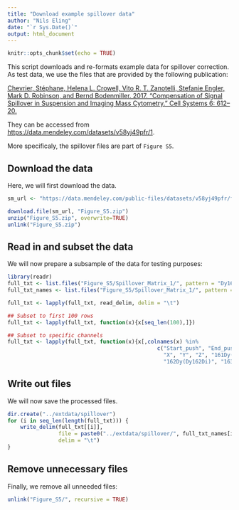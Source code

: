 ```yaml
---
title: "Download example spillover data"
author: "Nils Eling"
date: "`r Sys.Date()`"
output: html_document
---
```


```r
knitr::opts_chunk$set(echo = TRUE)
```

This script downloads and re-formats example data for spillover correction.
As test data, we use the files that are provided by the following publication:

[Chevrier, Stéphane, Helena L. Crowell, Vito R. T. Zanotelli, Stefanie Engler, Mark D. Robinson, and Bernd Bodenmiller. 2017. “Compensation of Signal Spillover in Suspension and Imaging Mass Cytometry.” Cell Systems 6: 612–20.](https://www.cell.com/cell-systems/fulltext/S2405-4712(18)30063-2)

They can be accessed from [https://data.mendeley.com/datasets/v58yj49pfr/1](https://data.mendeley.com/datasets/v58yj49pfr/1).

More specificaly, the spillover files are part of `Figure S5`.

## Download the data

Here, we will first download the data.

```r
sm_url <- "https://data.mendeley.com/public-files/datasets/v58yj49pfr/files/b39223d2-2825-4e79-9875-86fa0e1c55d2/file_downloaded?dl=1"

download.file(sm_url, "Figure_S5.zip")
unzip("Figure_S5.zip", overwrite=TRUE)
unlink("Figure_S5.zip")
```

## Read in and subset the data

We will now prepare a subsample of the data for testing purposes:

```r
library(readr)
full_txt <- list.files("Figure_S5/Spillover_Matrix_1/", pattern = "Dy161|Dy162|Dy163|Dy164", full.names = TRUE)
full_txt_names <- list.files("Figure_S5/Spillover_Matrix_1/", pattern = "Dy161|Dy162|Dy163|Dy164")

full_txt <- lapply(full_txt, read_delim, delim = "\t")

## Subset to first 100 rows
full_txt <- lapply(full_txt, function(x){x[seq_len(100),]})

## Subset to specific channels
full_txt <- lapply(full_txt, function(x){x[,colnames(x) %in% 
                                               c("Start_push", "End_push", "Pushes_duration",
                                                 "X", "Y", "Z", "161Dy(Dy161Di)", 
                                                 "162Dy(Dy162Di)", "163Dy(Dy163Di)", "164Dy(Dy164Di)")]})
```

## Write out files

We will now save the processed files.

```r
dir.create("../extdata/spillover")
for (i in seq_len(length(full_txt))) {
    write_delim(full_txt[[i]], 
                file = paste0("../extdata/spillover/", full_txt_names[i]),
                delim = "\t")
}
```

## Remove unnecessary files

Finally, we remove all unneeded files:

```r
unlink("Figure_S5/", recursive = TRUE)
```